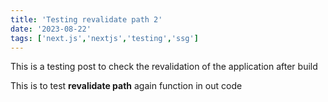 ```yaml
---
title: 'Testing revalidate path 2'
date: '2023-08-22'
tags: ['next.js','nextjs','testing','ssg']
---
```


This is a testing post to check the revalidation of the application after build

This is to test **revalidate path** again function in out code 